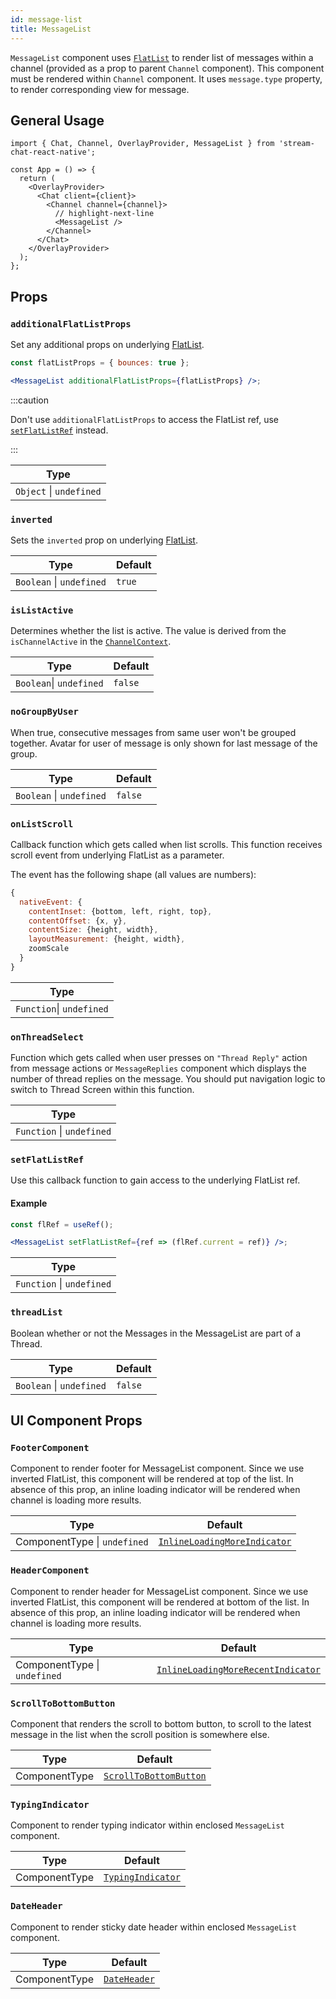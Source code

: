 ```yaml
---
id: message-list
title: MessageList
---
```


`MessageList` component uses [`FlatList`](https://reactnative.dev/docs/flatlist) to render list of messages within a channel (provided as a prop to parent `Channel` component).
This component must be rendered within `Channel` component. It uses `message.type` property, to render corresponding view for message.

## General Usage

```tsx
import { Chat, Channel, OverlayProvider, MessageList } from 'stream-chat-react-native';

const App = () => {
  return (
    <OverlayProvider>
      <Chat client={client}>
        <Channel channel={channel}>
          // highlight-next-line
          <MessageList />
        </Channel>
      </Chat>
    </OverlayProvider>
  );
};
```

## Props

### `additionalFlatListProps`

Set any additional props on underlying [FlatList](https://reactnative.dev/docs/flatlist#props).

```jsx
const flatListProps = { bounces: true };

<MessageList additionalFlatListProps={flatListProps} />;
```

:::caution

Don't use `additionalFlatListProps` to access the FlatList ref, use [`setFlatListRef`](#setflatlistref) instead.

:::

| Type                    |
| ----------------------- |
| `Object` \| `undefined` |

### `inverted`

Sets the `inverted` prop on underlying [FlatList](https://reactnative.dev/docs/flatlist#inverted).

| Type                     | Default |
| ------------------------ | ------- |
| `Boolean` \| `undefined` | `true`  |

### `isListActive`

Determines whether the list is active. The value is derived from the `isChannelActive` in the [`ChannelContext`](../../../state-and-offline-support/contexts/channel-context).

| Type                    | Default |
| ----------------------- | ------- |
| `Boolean`\| `undefined` | `false` |

### `noGroupByUser`

When true, consecutive messages from same user won't be grouped together. Avatar for user of message is only shown for last message of the group.

| Type                     | Default |
| ------------------------ | ------- |
| `Boolean` \| `undefined` | `false` |

### `onListScroll`

Callback function which gets called when list scrolls. This function receives scroll event from underlying FlatList as a parameter.

The event has the following shape (all values are numbers):

```js
{
  nativeEvent: {
    contentInset: {bottom, left, right, top},
    contentOffset: {x, y},
    contentSize: {height, width},
    layoutMeasurement: {height, width},
    zoomScale
  }
}
```

| Type                     |
| ------------------------ |
| `Function`\| `undefined` |

### `onThreadSelect`

Function which gets called when user presses on `"Thread Reply"` action from message actions or `MessageReplies` component which displays the number of thread replies on the message.
You should put navigation logic to switch to Thread Screen within this function.

| Type                      |
| ------------------------- |
| `Function` \| `undefined` |

### `setFlatListRef`

Use this callback function to gain access to the underlying FlatList ref.

#### Example

```jsx
const flRef = useRef();

<MessageList setFlatListRef={ref => (flRef.current = ref)} />;
```

| Type                      |
| ------------------------- |
| `Function` \| `undefined` |

### `threadList`

Boolean whether or not the Messages in the MessageList are part of a Thread.

| Type                     | Default |
| ------------------------ | ------- |
| `Boolean` \| `undefined` | `false` |

## UI Component Props

### `FooterComponent`

Component to render footer for MessageList component. Since we use inverted FlatList, this component will be rendered at top of the list.
In absence of this prop, an inline loading indicator will be rendered when channel is loading more results.

| Type                         | Default                                                                                                                                                           |
| ---------------------------- | ----------------------------------------------------------------------------------------------------------------------------------------------------------------- |
| ComponentType \| `undefined` | [`InlineLoadingMoreIndicator`](https://github.com/GetStream/stream-chat-react-native/blob/main/package/src/components/MessageList/InlineLoadingMoreIndicator.tsx) |

### `HeaderComponent`

Component to render header for MessageList component. Since we use inverted FlatList, this component will be rendered at bottom of the list.
In absence of this prop, an inline loading indicator will be rendered when channel is loading more results.

| Type                         | Default                                                                                                                                                                       |
| ---------------------------- | ----------------------------------------------------------------------------------------------------------------------------------------------------------------------------- |
| ComponentType \| `undefined` | [`InlineLoadingMoreRecentIndicator`](https://github.com/GetStream/stream-chat-react-native/blob/main/package/src/components/MessageList/InlineLoadingMoreRecentIndicator.tsx) |

### `ScrollToBottomButton`

Component that renders the scroll to bottom button, to scroll to the latest message in the list when the scroll position is somewhere else.

| Type          | Default                                                                                                                                                  |
| ------------- | -------------------------------------------------------------------------------------------------------------------------------------------------------- |
| ComponentType | [`ScrollToBottomButton`](https://github.com/GetStream/stream-chat-react-native/blob/develop/package/src/components/MessageList/ScrollToBottomButton.tsx) |

### `TypingIndicator`

Component to render typing indicator within enclosed `MessageList` component.

| Type          | Default                                                                                                                                        |
| ------------- | ---------------------------------------------------------------------------------------------------------------------------------------------- |
| ComponentType | [`TypingIndicator`](https://github.com/GetStream/stream-chat-react-native/blob/develop/package/src/components/MessageList/TypingIndicator.tsx) |

### `DateHeader`

Component to render sticky date header within enclosed `MessageList` component.

| Type          | Default                                                                                                                           |
| ------------- | --------------------------------------------------------------------------------------------------------------------------------- |
| ComponentType | [`DateHeader`](https://github.com/GetStream/stream-chat-react-native/blob/main/package/src/components/MessageList/DateHeader.tsx) |
